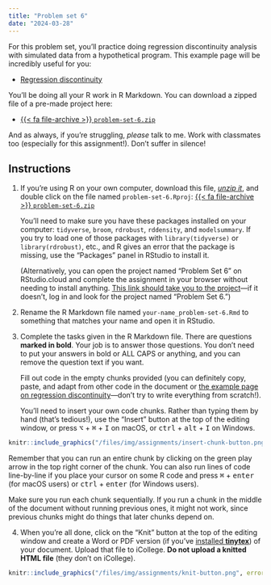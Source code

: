 ```yaml
---
title: "Problem set 6"
date: "2024-03-28"
---
```


For this problem set, you'll practice doing regression discontinuity analysis with simulated data from a hypothetical program. This example page will be incredibly useful for you:

- [Regression discontinuity](/example/rdd.qmd)

You'll be doing all your R work in R Markdown. You can download a zipped file of a pre-made project here:

- [{{< fa file-archive >}} `problem-set-6.zip`](/projects/problem-set-6.zip)

And as always, if you're struggling, *please* talk to me. Work with classmates too (especially for this assignment!). Don't suffer in silence!


## Instructions

1. If you're using R on your own computer, download this file, [*unzip it*](/resource/unzipping.qmd), and double click on the file named `problem-set-6.Rproj`: [{{< fa file-archive >}} `problem-set-6.zip`](/projects/problem-set-6.zip)

   You'll need to make sure you have these packages installed on your computer: `tidyverse`, `broom`, `rdrobust`, `rddensity`, and `modelsummary`. If you try to load one of those packages with `library(tidyverse)` or `library(rdrobust)`, etc., and R gives an error that the package is missing, use the "Packages" panel in RStudio to install it.

   (Alternatively, you can open the project named "Problem Set 6" on RStudio.cloud and complete the assignment in your browser without needing to install anything. [This link should take you to the project](https://rstudio.cloud/spaces/269500/content/4357653)—if it doesn't, log in and look for the project named "Problem Set 6.")

2. Rename the R Markdown file named `your-name_problem-set-6.Rmd` to something that matches your name and open it in RStudio.

3. Complete the tasks given in the R Markdown file. There are questions **marked in bold**. Your job is to answer those questions. You don't need to put your answers in bold or ALL CAPS or anything, and you can remove the question text if you want.

   Fill out code in the empty chunks provided (you can definitely copy, paste, and adapt from other code in the document or [the example page on regression discontinuity](/example/rdd.qmd)—don't try to write everything from scratch!).

   You'll need to insert your own code chunks. Rather than typing them by hand (that's tedious!), use the "Insert" button at the top of the editing window, or press  <kbd>⌥</kbd> + <kbd>⌘</kbd> + <kbd>I</kbd> on macOS, or <kbd>ctrl</kbd> + <kbd>alt</kbd> + <kbd>I</kbd> on Windows.

```r
knitr::include_graphics("/files/img/assignments/insert-chunk-button.png", error = FALSE)
```

   Remember that you can run an entire chunk by clicking on the green play arrow in the top right corner of the chunk. You can also run lines of code line-by-line if you place your cursor on some R code and press <kbd>⌘</kbd> + <kbd>enter</kbd> (for macOS users) or <kbd>ctrl</kbd> + <kbd>enter</kbd> (for Windows users).

   Make sure you run each chunk sequentially. If you run a chunk in the middle of the document without running previous ones, it might not work, since previous chunks might do things that later chunks depend on.

4. When you're all done, click on the "Knit" button at the top of the editing window and create a Word or PDF version (if you've [installed **tinytex**](/resource/install.qmd#install-tinytex)) of your document. Upload that file to iCollege. **Do not upload a knitted HTML file** (they don't on iCollege).

```r
knitr::include_graphics("/files/img/assignments/knit-button.png", error = FALSE)
```

